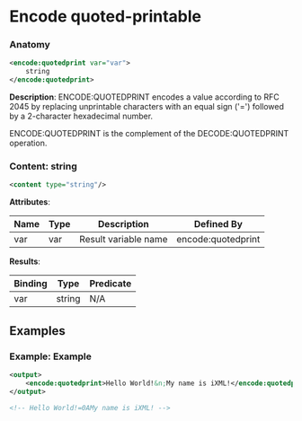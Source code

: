# Encode quoted-printable

### Anatomy

```xml
<encode:quotedprint var="var">
    string
</encode:quotedprint>
```

 **Description**:
 ENCODE:QUOTEDPRINT encodes a value according to RFC 2045 by replacing unprintable characters with an equal sign ('=') followed by a 2-character hexadecimal number.

ENCODE:QUOTEDPRINT is the complement of the DECODE:QUOTEDPRINT operation.

### Content: string

```xml
<content type="string"/>
```

**Attributes**:

| Name | Type | Description | Defined By |
| ---- | ---- | ----------- | ---------- |
| var | var | Result variable name | encode:quotedprint |


**Results**:

| Binding | Type | Predicate |
| ------- | ---- | --------- |
| var | string | N/A |


## Examples

### Example: Example

```xml
<output>
	<encode:quotedprint>Hello World!&n;My name is iXML!</encode:quotedprint>
</output>

<!-- Hello World!=0AMy name is iXML! -->
```

